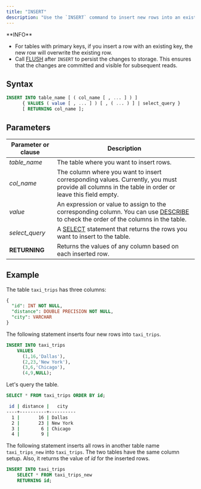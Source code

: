 ```yaml
---
title: "INSERT"
description: "Use the `INSERT` command to insert new rows into an existing table."
---
```


<Note>
**INFO**

* For tables with primary keys, if you insert a row with an existing key, the new row will overwrite the existing row.
* Call [FLUSH](/docs/current/sql-flush/) after `INSERT` to persist the changes to storage. This ensures that the changes are committed and visible for subsequent reads.
</Note>

## Syntax

```sql
INSERT INTO table_name [ ( col_name [ , ... ] ) ]
      { VALUES ( value [ , ... ] ) [ , ( ... ) ] | select_query }
      [ RETURNING col_name ];
```

## Parameters

| Parameter or clause | Description                                                                                                                                                        |
| ------------------- | ------------------------------------------------------------------------------------------------------------------------------------------------------------------ |
| _table\_name_       | The table where you want to insert rows.                                                                                                                           |
| _col\_name_         | The column where you want to insert corresponding values.  Currently, you must provide all columns in the table in order or leave this field empty.                |
| _value_             | An expression or value to assign to the corresponding column.  You can use [DESCRIBE](/docs/current/sql-describe/) to check the order of the columns in the table. |
| _select\_query_     | A [SELECT](/docs/current/sql-select/) statement that returns the rows you want to insert to the table.                                                             |
| **RETURNING**       | Returns the values of any column based on each inserted row.                                                                                                       |

## Example

The table `taxi_trips` has three columns:

```sql
{
  "id": INT NOT NULL,
  "distance": DOUBLE PRECISION NOT NULL,
  "city": VARCHAR
}
```

The following statement inserts four new rows into `taxi_trips`.

```sql
INSERT INTO taxi_trips
    VALUES
      (1,16,'Dallas'),
      (2,23,'New York'),
      (3,6,'Chicago'),
      (4,9,NULL);
```

Let's query the table.

```sql
SELECT * FROM taxi_trips ORDER BY id;
```

```bash
 id | distance |   city
----+----------+----------
  1 |       16 | Dallas
  2 |       23 | New York
  3 |        6 | Chicago
  4 |        9 |
```

The following statement inserts all rows in another table name `taxi_trips_new` into `taxi_trips`. The two tables have the same column setup. Also, it returns the value of _id_ for the inserted rows.

```sql
INSERT INTO taxi_trips
    SELECT * FROM taxi_trips_new
    RETURNING id;
```
